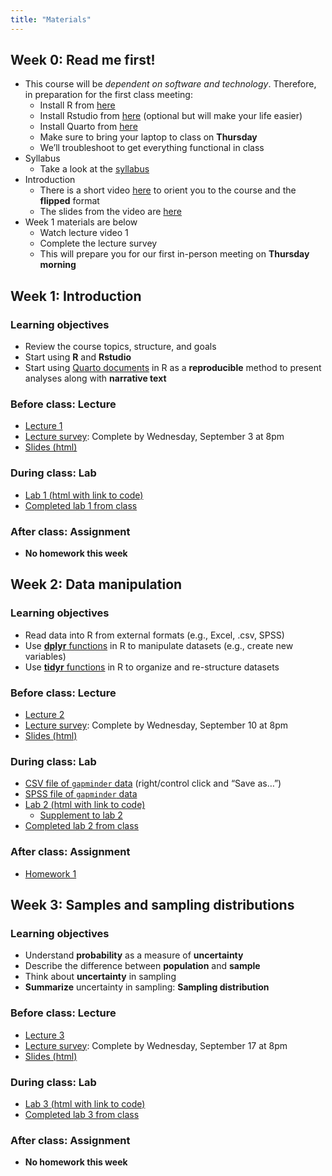 ```yaml
---
title: "Materials"
---
```


::: {.callout-tip title="Week 0" collapse=true}

## Week 0: Read me first!

* This course will be *dependent on software and technology*. Therefore, in preparation for the first class meeting:
    * Install R from [here](https://cran.r-project.org/)
    * Install Rstudio from [here](https://posit.co/download/rstudio-desktop/) (optional but will make your life easier)
    * Install Quarto from [here](https://quarto.org/docs/get-started/)
    * Make sure to bring your laptop to class on **Thursday**
    * We'll troubleshoot to get everything functional in class

* Syllabus  
    * Take a look at the [syllabus](syllabus.qmd)
    
* Introduction
    * There is a short video [here](https://youtu.be/oUm5mnCuhkY){target="_blank"} to orient you to the course and the **flipped** format
    * The slides from the video are [here](slides/BTS510-25-0.qmd){target="_blank"}

* Week 1 materials are below
    * Watch lecture video 1
    * Complete the lecture survey
    * This will prepare you for our first in-person meeting on **Thursday morning**

:::

::: {.callout-tip title="Week 1" collapse=true}

## Week 1: Introduction

### Learning objectives

* Review the course topics, structure, and goals
* Start using **R** and **Rstudio**
* Start using [Quarto documents](https://quarto.org/) in R as a **reproducible** method to present analyses along with **narrative text**

### Before class: Lecture 

* [Lecture 1](https://youtu.be/M7bNtrjm4XI){target="_blank"} 
* [Lecture survey](https://forms.gle/iQ6SwSbBVg8pTuNt8){target="_blank"}: Complete by Wednesday, September 3 at 8pm
* [Slides (html)](slides/BTS510-25-1.qmd){target="_blank"}
    
### During class: Lab

* [Lab 1 (html with link to code)](lab/BTS510-25-lab1.qmd){target="_blank"}
* [Completed lab 1 from class](labs_comp/Lab 1.qmd){target="_blank"}

### After class: Assignment 

* **No homework this week**
    
:::   


::: {.callout-tip title="Week 2" collapse=true}

## Week 2: Data manipulation

### Learning objectives

* Read data into R from external formats (e.g., Excel, .csv, SPSS)
* Use [**dplyr** functions](https://dplyr.tidyverse.org/) in R to manipulate datasets (e.g., create new variables)
* Use [**tidyr** functions](https://tidyr.tidyverse.org/) in R to organize and re-structure datasets

### Before class: Lecture 

* [Lecture 2](https://youtu.be/3oeb6sRvb6E){target="_blank"} 
* [Lecture survey](https://forms.gle/RKGha2a6iH3ZHGYf6){target="_blank"}: Complete by Wednesday, September 10 at 8pm
* [Slides (html)](slides/BTS510-25-2.qmd){target="_blank"}
    
### During class: Lab

* [CSV file of `gapminder` data](lab/gapminder.csv){target="_blank"} (right/control click and "Save as...")
* [SPSS file of `gapminder` data](lab/gapminder.sav){target="_blank"}
* [Lab 2 (html with link to code)](lab/BTS510-25-lab2.qmd){target="_blank"}
  * [Supplement to lab 2](lab/BTS510-25-lab2supp.qmd){target="_blank"}
* [Completed lab 2 from class](labs_comp/Lab 2.qmd){target="_blank"}

### After class: Assignment

* [Homework 1](assignments/hw1.qmd){target="_blank"}

:::


::: {.callout-tip title="Week 3" collapse=false}

## Week 3: Samples and sampling distributions

### Learning objectives

* Understand **probability** as a measure of **uncertainty**
* Describe the difference between **population** and **sample**
* Think about **uncertainty** in sampling
* **Summarize** uncertainty in sampling: **Sampling distribution**

### Before class: Lecture 

* [Lecture 3](https://youtu.be/4Y5jtBJqR2A){target="_blank"} 
* [Lecture survey](https://forms.gle/oFXpkFCXeQYqaRUw6){target="_blank"}: Complete by Wednesday, September 17 at 8pm
* [Slides (html)](slides/BTS510-25-3.qmd){target="_blank"}
    
### During class: Lab

* [Lab 3 (html with link to code)](lab/BTS510-25-lab3.qmd){target="_blank"}
* [Completed lab 3 from class](labs_comp/Lab 3.qmd){target="_blank"}

### After class: Assignment

* **No homework this week**

:::
